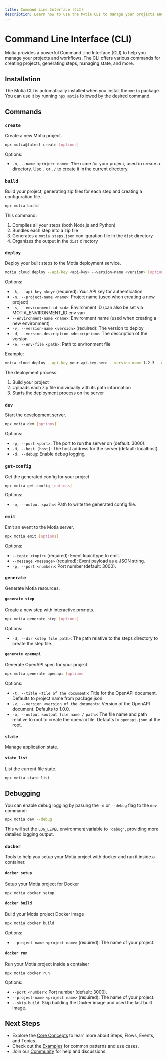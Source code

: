 ```yaml
---
title: Command Line Interface (CLI)
description: Learn how to use the Motia CLI to manage your projects and workflows
---
```


# Command Line Interface (CLI)

Motia provides a powerful Command Line Interface (CLI) to help you manage your projects and workflows. The CLI offers various commands for creating projects, generating steps, managing state, and more.

## Installation

The Motia CLI is automatically installed when you install the `motia` package. You can use it by running `npx motia` followed by the desired command.

## Commands

### `create`

Create a new Motia project.

```bash
npx motia@latest create [options]
```

Options:

- `-n, --name <project name>`: The name for your project, used to create a directory. Use `.` or `./` to create it in the current directory.


### `build`

Build your project, generating zip files for each step and creating a configuration file.

```bash
npx motia build
```

This command:

1. Compiles all your steps (both Node.js and Python)
2. Bundles each step into a zip file
3. Generates a `motia.steps.json` configuration file in the `dist` directory
4. Organizes the output in the `dist` directory

### `deploy`

Deploy your built steps to the Motia deployment service.

```bash
motia cloud deploy --api-key <api-key> --version-name <version> [options]
```

Options:

- `-k, --api-key <key>` (required): Your API key for authentication
- `-n, --project-name <name>`: Project name (used when creating a new project)
- `-s, --environment-id <id>`: Environment ID (can also be set via MOTIA_ENVIRONMENT_ID env var)
- `--environment-name <name>`: Environment name (used when creating a new environment)
- `-v, --version-name <version>` (required): The version to deploy
- `-d, --version-description <description>`: The description of the version
- `-e, --env-file <path>`: Path to environment file

Example:

```bash
motia cloud deploy --api-key your-api-key-here --version-name 1.2.3 --environment-id env-uuid
```

The deployment process:

1. Build your project
2. Uploads each zip file individually with its path information
3. Starts the deployment process on the server

### `dev`

Start the development server.

```bash
npx motia dev [options]
```

Options:

- `-p, --port <port>`: The port to run the server on (default: 3000).
- `-H, --host [host]`: The host address for the server (default: localhost).
- `-d, --debug`: Enable debug logging.

### `get-config`

Get the generated config for your project.

```bash
npx motia get-config [options]
```

Options:

- `-o, --output <path>`: Path to write the generated config file.

### `emit`

Emit an event to the Motia server.

```bash
npx motia emit [options]
```

Options:

- `--topic <topic>` (required): Event topic/type to emit.
- `--message <message>` (required): Event payload as a JSON string.
- `-p, --port <number>`: Port number (default: 3000).

### `generate`

Generate Motia resources.

#### `generate step`

Create a new step with interactive prompts.

```bash
npx motia generate step [options]
```

Options:

- `-d, --dir <step file path>`: The path relative to the steps directory to create the step file.

#### `generate openapi`

Generate OpenAPI spec for your project.

```bash
npx motia generate openapi [options]
```

Options:

- `-t, --title <tile of the document>`: Title for the OpenAPI document. Defaults to project name from package.json.
- `-v, --version <version of the document>`: Version of the OpenAPI document. Defaults to 1.0.0.
- `-o, --output <output file name / path>`: The file name and path relative to root to create the openapi file. Defaults to `openapi.json` at the root.

### `state`

Manage application state.

#### `state list`

List the current file state.

```bash
npx motia state list
```

## Debugging

You can enable debug logging by passing the `-d` or `--debug` flag to the `dev` command:

```bash
npx motia dev --debug
```

This will set the `LOG_LEVEL` environment variable to `'debug'`, providing more detailed logging output.

### `docker`

Tools to help you setup your Motia project with docker and run it inside a container.

#### `docker setup`

Setup your Motia project for Docker

```bash
npx motia docker setup
```

#### `docker build`

Build your Motia project Docker image

```bash
npx motia docker build
```

Options:

- `--project-name <project name>` (required): The name of your project.

#### `docker run`

Run your Motia project inside a container

```bash
npx motia docker run
```

Options:

- `--port <number>`: Port number (default: 3000).
- `--project-name <project name>` (required): The name of your project.
- `--skip-build`: Skip building the Docker image and used the last built image.

## Next Steps

- Explore the [Core Concepts](/docs/concepts) to learn more about Steps, Flows, Events, and Topics.
- Check out the [Examples](/docs/examples) for common patterns and use cases.
- Join our [Community](/community) for help and discussions.
